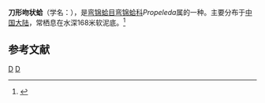 {{Speciesbox
| taxon = Propeleda soyomaruae
| binomial_authority = (Okutani, 1962)
}}
'''刀形吻状蛤'''（学名：''{{lang|la|Propeleda soyomaruae}}''），是[[弯锦蛤目|弯锦蛤目]][[弯锦蛤科|弯锦蛤科]]''Propeleda''属的一种。主要分布于[[中国大陆|中国大陆]]，常栖息在水深168米软泥底。<ref>{{cite web|url=http://shell.sinica.edu.tw/chinese/shellbase_detail.php?science_no=3576|title=国际贝库：刀形吻状蛤|publisher=台湾贝类资料库|accessdate=2009-08-11|archive-date=2016-03-04|archive-url=https://web.archive.org/web/20160304105520/http://shell.sinica.edu.tw/chinese/shellbase_detail.php?science_no=3576|dead-url=no}}</ref>

== 参考文献 ==
{{reflist}}
{{taxonbar}}
[[Category:_1962年描述的动物|D]]
[[Category:弯锦蛤科|D]]